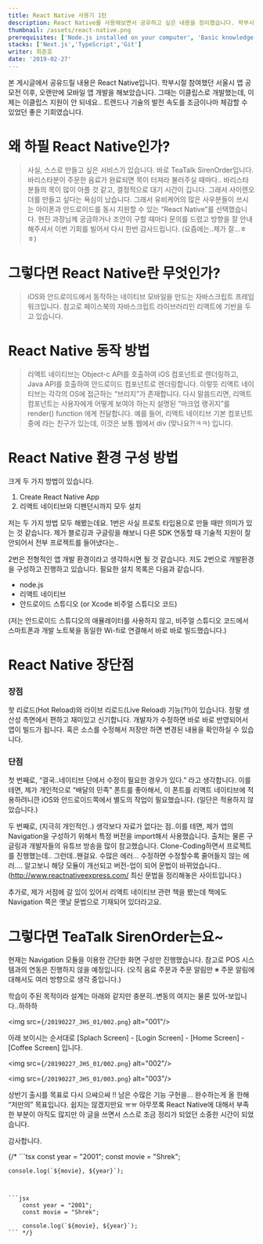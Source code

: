 ```yaml
---
title: React Native 사용기 1탄
description: React Native를 사용해보면서 공유하고 싶은 내용을 정리했습니다. 학부시절 참여했던 서울시 앱 공모전 이후, 오랜만에 모바일 앱 개발을 해보았습니다.
thumbnail: /assets/react-native.png
prerequisites: ['Node.js installed on your computer', 'Basic knowledge working with Next.js and TypeScript']
stacks: ['Next.js','TypeScript','Git']
writer: 최준호
date: '2019-02-27'
---
```


본 게시글에서 공유드릴 내용은 React Native입니다. 학부시절 참여했던 서울시 앱 공모전 이후, 오랜만에 모바일 앱 개발을 해보았습니다. 그때는 이클립스로 개발했는데, 이제는 이클립스 지원이 안 되네요.. 트렌드나 기술의 발전 속도를 조금이나마 체감할 수 있었던 좋은 기회였습니다.



# 왜 하필 React Native인가?



> 사실, 스스로 만들고 싶은 서비스가 있습니다. 바로 TeaTalk SirenOrder입니다. 바리스타분이 주문한 음료가 완료되면 목이 터져라 불러주실 때마다.. 바리스타분들의 목이 많이 아플 것 같고, 결정적으로 대기 시간이 깁니다. 그래서 사이렌오더를 만들고 싶다는 욕심이 났습니다.
그래서 유비케어의 많은 사우분들이 쓰시는 아이폰과 안드로이드를 동시 지원할 수 있는 “React Native”를 선택했습니다. 현진 과장님께 궁금하거나 조언이 구할 때마다 문의를 드렸고 방향을 잘 안내해주셔서 이번 기회를 빌어서 다시 한번 감사드립니다. (요즘에는..제가 잘…ㅎㅎ)



# 그렇다면 React Native란 무엇인가?

> iOS와 안드로이드에서 동작하는 네이티브 모바일을 만드는 자바스크립트 프레임워크입니다. 참고로 페이스북의 자바스크립트 라이브러리인 리액트에 기반을 두고 있습니다.

# React Native 동작 방법

>리액트 네이티브는 Object-c API를 호출하여 iOS 컴포넌트로 렌더링하고, Java API를 호출하여 안드로이드 컴포넌트로 렌더링합니다. 이렇듯 리액트 네이티브는 각각의 OS에 접근하는 “브리지”가 존재합니다. 다시 말씀드리면, 리액트 컴포넌트는 사용자에게 어떻게 보여야 하는지 설명된 “마크업 랭귀지”를 render() function 에게 전달합니다. 예를 들어, 리액트 네이티브 기본 컴포넌트 중에 라는 친구가 있는데, 이것은 보통 웹에서 div (맞나요?!ㅋㅋ) 입니다.

# React Native 환경 구성 방법

크게 두 가지 방법이 있습니다.

1. Create React Native App
2. 리액트 네이티브와 디펜던시까지 모두 설치

저는 두 가지 방법 모두 해봤는데요. 1번은 사실 프로토 타입용으로 만들 때만 의미가 있는 것 같습니다. 제가 블로깅과 구글링을 해보니 다른 SDK 연동할 때 기술적 지원이 잘 안되어서 전부 프로젝트를 들어냈다는..

2번은 전형적인 앱 개발 환경이라고 생각하시면 될 것 같습니다. 저도 2번으로 개발환경을 구성하고 진행하고 있습니다. 필요한 설치 목록은 다음과 같습니다.

- node.js
- 리액트 네이티브
- 안드로이드 스튜디오 (or Xcode 비주얼 스튜디오 코드)

(저는 안드로이드 스튜디오의 애뮬레이터를 사용하지 않고, 비주얼 스튜디오 코드에서 스마트폰과 개발 노트북을 동일한 Wi-fi로 연결해서 바로 바로 빌드했습니다.)

# React Native 장단점

### **장점**

핫 리로드(Hot Reload)와 라이브 리로드(Live Reload) 기능(?!)이 있습니다. 정말 생산성 측면에서 편하고 재미있고 신기합니다. 개발자가 수정하면 바로 바로 반영되어서 앱이 빌드가 됩니다. 혹은 소스를 수정해서 저장만 하면 변경된 내용을 확인하실 수 있습니다.

### **단점**

첫 번째로, “결국..네이티브 단에서 수정이 필요한 경우가 있다.” 라고 생각합니다. 이를 테면, 제가 개인적으로 “배달의 민족” 폰트를 좋아해서, 이 폰트를 리액트 네이티브에 적용하려니깐 iOS와 안드로이드쪽에서 별도의 작업이 필요했습니다. (일단은 적용하지 않았습니다.)

두 번째로, (지극히 개인적인..) 생각보다 자료가 없다는 점..이를 테면, 제가 앱의 Navigation을 구성하기 위해서 특정 버전을 import해서 사용했습니다. 출처는 물론 구글링과 개발자들의 유튜브 방송을 많이 참고했습니다. Clone-Coding하면서 프로젝트를 진행했는데.. 그런데..왠걸요. 수많은 에러… 수정하면 수정할수록 줄어들지 않는 에러…. 알고보니 해당 모듈이 개선되고 버전-업이 되어 문법이 바뀌었습니다.. (http://www.reactnativeexpress.com/ 최신 문법을 정리해놓은 사이트입니다.)

추가로, 제가 서점에 갈 있이 있어서 리액트 네이티브 관련 책을 봤는데 책에도 Navigation 쪽은 옛날 문법으로 기재되어 있더라고요.

# 그렇다면 TeaTalk SirenOrder는요~

현재는 Navigation 모듈을 이용한 간단한 화면 구성만 진행했습니다. 참고로 POS 시스템과의 연동은 진행하지 않을 예정입니다. (오직 음료 주문과 주문 알림만 ※ 주문 알림에 대해서도 여러 방향으로 생각 중입니다.)

학습이 주된 목적이라 설계는 아래와 같지만 충분히..변동의 여지는 물론 있어-보입니다..하하하

<img src={`/20190227_JHS_01/002.png`} alt="001"/>

아래 보이시는 순서대로 [Splach Screen] - [Login Screen] - [Home Screen] - [Coffee Screen] 입니다.

<img src={`/20190227_JHS_01/002.png`} alt="002"/>

<img src={`/20190227_JHS_01/003.png`} alt="003"/>

상반기 출시를 목표로 다시 으쌰으쌰 !! 남은 수많은 기능 구헌을… 완수하는게 올 한해 “저만의” 목표입니다. 쉽지는 않겠지만요 ㅠㅠ 아무쪼록 React Native에 대해서 부족한 부분이 아직도 많지만 아 글을 쓰면서 스스로 조금 정리가 되었던 소중한 시간이 되었습니다.

감사합니다.






{/* ```tsx
    const year = "2001";
    const movie = "Shrek";

    console.log(`${movie}, ${year}`);
```


```jsx
    const year = "2001";
    const movie = "Shrek";

    console.log(`${movie}, ${year}`);
``` */}

